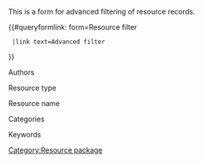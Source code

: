 <noinclude>
This is a form for advanced filtering of resource records.

{{#queryformlink: form=Resource filter
  |link text=<span class="mw-ui-button">Advanced filter</span>
}}
[[Category:Resource package]]
</noinclude><includeonly>
{{{for template|Resource filter}}}
<div class="resource-form">
  <div class="resource-formfield">
    <div class="resource-formfield-label">Authors</div>
    <div class="resource-formfield-field">{{{field|Resource author|input type=tokens|values from property=Resource author|list|delimiter=;}}}</div>
  </div>
  <div class="resource-formfield">
    <div class="resource-formfield-label">Resource type</div>
    <div class="resource-formfield-field">{{{field|Resource type|input type=tokens|values from property=Resource type|list|delimiter=;}}}</div>
  </div>
  <div class="resource-formfield">
    <div class="resource-formfield-label">Resource name</div>
    <div class="resource-formfield-field">{{{field|Resource name|input type=tokens|values from property=Resource name|list|delimiter=;}}}</div>
  </div>
  <div class="resource-formfield">
    <div class="resource-formfield-label">Categories</div>
    <div class="resource-formfield-field">{{{field|Resource category|input type=tokens|values from property=Resource category|list|delimiter=;}}}</div>
  </div>
  <div class="resource-formfield">
    <div class="resource-formfield-label">Keywords</div>
    <div class="resource-formfield-field">{{{field|Resource keyword|input type=tokens|values from property=Resource keyword|list|delimiter=;}}}</div>
  </div>
{{Resource custom lists|{{:Project:Resource custom lists}}}}
</div>
{{{end template}}}

{{{standard input|run query|label=Search}}}
</includeonly>